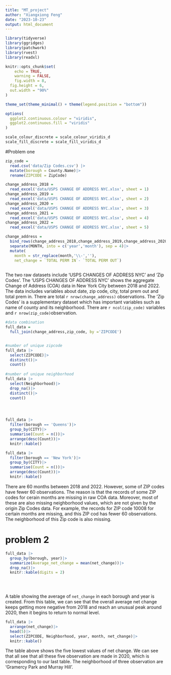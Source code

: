 ```yaml
---
title: "MT_project"
author: "Xiangxiong Feng"
date: "2023-10-23"
output: html_document
---
```


```r
library(tidyverse)
library(ggridges)
library(patchwork)
library(rvest)
library(readxl)

knitr::opts_chunk$set(
	echo = TRUE,
	warning = FALSE,
	fig.width = 8, 
  fig.height = 6,
  out.width = "90%"
)

theme_set(theme_minimal() + theme(legend.position = "bottom"))

options(
  ggplot2.continuous.colour = "viridis",
  ggplot2.continuous.fill = "viridis"
)

scale_colour_discrete = scale_colour_viridis_d
scale_fill_discrete = scale_fill_viridis_d
```

#Problem one


```r
zip_code =
  read.csv('data/Zip Codes.csv') |>
  mutate(borough = County.Name)|>
  rename(ZIPCODE = ZipCode)

change_address_2018 = 
  read_excel('data/USPS CHANGE OF ADDRESS NYC.xlsx', sheet = 1)
change_address_2019 = 
  read_excel('data/USPS CHANGE OF ADDRESS NYC.xlsx', sheet = 2)
change_address_2020 = 
  read_excel('data/USPS CHANGE OF ADDRESS NYC.xlsx', sheet = 3)
change_address_2021 = 
  read_excel('data/USPS CHANGE OF ADDRESS NYC.xlsx', sheet = 4)
change_address_2022 = 
  read_excel('data/USPS CHANGE OF ADDRESS NYC.xlsx', sheet = 5)

change_address = 
  bind_rows(change_address_2018,change_address_2019,change_address_2020,change_address_2021,change_address_2022)|>
  separate(MONTH, into = c('year','month'), sep = 4)|>
  mutate(
    month = str_replace(month,'\\-',''),
    net_change = `TOTAL PERM IN`- `TOTAL PERM OUT`)
  

```


The two raw datasets include 'USPS CHANGES OF ADDRESS NYC' and 'Zip Codes'.
The 'USPS CHANGES OF ADDRESS NYC' shows the aggregate Change of Address (COA) data
in New York City between 2018 and 2022. The data includes variables about date, zip code, city, total prem out and total prem in. There are total `r nrow(change_address)` observations. The 'Zip Codes' is a supplementary dataset which has important variables such as name of county and its neighborhood. There are `r ncol(zip_code)` variables and `r nrow(zip_code)`observation.


```r
#data combination
full_data = 
  full_join(change_address,zip_code, by ='ZIPCODE')


#number of unique zipcode
full_data |>
  select(ZIPCODE)|>
  distinct()|>
  count()
  
#number of unique neighborhood
full_data |>
  select(Neighborhood)|>
  drop_na()|>
  distinct()|>
  count()
  


```
#
```r
full_data |>
  filter(borough == 'Queens')|>
  group_by(CITY)|>
  summarise(Count = n())|>
  arrange(desc(Count))|>
  knitr::kable()

full_data |>
  filter(borough == 'New York')|>
  group_by(CITY)|>
  summarise(Count = n())|>
  arrange(desc(Count))|>
  knitr::kable()
```
There are 60 months between 2018 and 2022. However, some of ZIP codes have fewer 60 observations. The reason is that the records of some  ZIP codes for cerain months are missing in raw COA data.  Moreover, most of these are also missing neighborhood values, which are not given by the origin Zip Codes data. For example, the records for ZIP code 10008 for certain months are missing, and this ZIP cod has fewer 60 observations. The neighborhood of this Zip code is also missing.


# problem 2

```r
full_data |>
  group_by(borough, year)|>
  summarize(Average_net_change = mean(net_change))|>
  drop_na()|>
  knitr::kable(digits = 2)
  

  
```

A table showing the average of `net_change` in each borough and year is created. From this table, we can see that the overall average net change keeps getting more negative from 2018 and reach an unusual peak around 2020, then it begins to return to normal level. 


```r
full_data |>
  arrange(net_change)|>
  head(5)|>
  select(ZIPCODE, Neighborhood, year, month, net_change)|>
  knitr::kable()
```

The table above shows the five lowest values of net change. We can see that all see that all these five observation are made in 2020, which is corresponding to our last table. The neighborhood of three observation are 'Gramercy Park and Murray Hill'.







